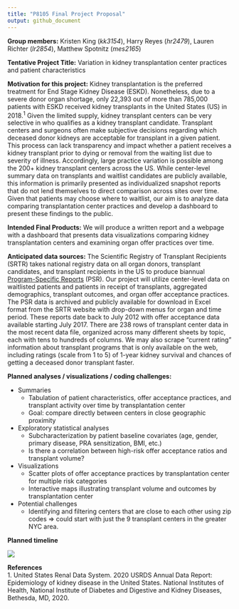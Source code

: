 ```yaml
---
title: "P8105 Final Project Proposal"
output: github_document
---
```


**Group members:** Kristen King (*kk3154*), Harry Reyes (*hr2479*), Lauren Richter (*lr2854*), Matthew Spotnitz (*mes2165*)

**Tentative Project Title:** Variation in kidney transplantation center practices and patient characteristics

**Motivation for this project:** Kidney transplantation is the preferred treatment for End Stage Kidney Disease (ESKD). Nonetheless, due to a severe donor organ shortage, only 22,393 out of more than 785,000 patients with ESKD received kidney transplants in the United States (US) in 2018.^1^ Given the limited supply, kidney transplant centers can be very selective in who qualifies as a kidney transplant candidate. Transplant centers and surgeons often make subjective decisions regarding which deceased donor kidneys are acceptable for transplant in a given patient. This process can lack transparency and impact whether a patient receives a kidney transplant prior to dying or removal from the waiting list due to severity of illness. Accordingly, large practice variation is possible among the 200+ kidney transplant centers across the US. While center-level summary data on transplants and waitlist candidates are publicly available, this information is primarily presented as individualized snapshot reports that do not lend themselves to direct comparison across sites over time. Given that patients may choose where to waitlist, our aim is to analyze data comparing transplantation center practices and develop a dashboard to present these findings to the public.

**Intended Final Products:** We will produce a written report and a webpage with a dashboard that presents data visualizations comparing kidney transplantation centers and examining organ offer practices over time.

**Anticipated data sources:** The Scientific Registry of Transplant Recipients (SRTR) takes national registry data on all organ donors, transplant candidates, and transplant recipients in the US to produce biannual [Program-Specific Reports](https://www.srtr.org/reports/program-specific-reports/) (PSR). Our project will utilize center-level data on waitlisted patients and patients in receipt of transplants, aggregated demographics, transplant outcomes, and organ offer acceptance practices. The PSR data is archived and publicly available for download in Excel format from the SRTR website with drop-down menus for organ and time period. These reports date back to July 2012 with offer acceptance data available starting July 2017. There are 238 rows of transplant center data in the most recent data file, organized across many different sheets by topic, each with tens to hundreds of columns. We may also scrape “current rating” information about transplant programs that is only available on the web, including ratings (scale from 1 to 5) of 1-year kidney survival and chances of getting a deceased donor transplant faster.

**Planned analyses / visualizations / coding challenges:**   

* Summaries
  - Tabulation of patient characteristics, offer acceptance practices, and transplant activity over time by transplantation center
  - Goal: compare directly between centers in close geographic proximity
* Exploratory statistical analyses
  - Subcharacterization by patient baseline covariates (age, gender, primary disease, PRA sensitization, BMI, etc.)
  - Is there a correlation between high-risk offer acceptance ratios and transplant volume?
* Visualizations
  - Scatter plots of offer acceptance practices by transplantation center for multiple risk categories
  - Interactive maps illustrating transplant volume and outcomes by transplantation center
* Potential challenges
  - Identifying and filtering centers that are close to each other using zip codes => could start with just the 9 transplant centers in the greater NYC area.

**Planned timeline**

![ ](./img/timeline.png)   

**References**   
1. United States Renal Data System. 2020 USRDS Annual Data Report: Epidemiology of kidney disease in the United States. National Institutes of Health, National Institute of Diabetes and Digestive and Kidney Diseases, Bethesda, MD, 2020.

